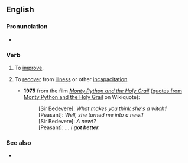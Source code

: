 ==English==

===Pronunciation===
* {{audio|en|en-au-get better.ogg|Audio (AU)}}

===Verb===
{{en-verb|gets better|getting better|got better|gotten better|past_ptc_qual=US|past_ptc2=got better|past_ptc2_qual=UK}}

# {{lb|en|intransitive|literally}} To [[improve]].
# {{lb|en|intransitive|idiomatic}} To [[recover]] from [[illness]] or other [[incapacitation]].
#* '''1975''' from the film ''[[w:Monty Python and the Holy Grail|Monty Python and the Holy Grail]]'' ([[wikiquote:en:Monty Python and the Holy Grail#Dialogue|quotes from Monty Python and the Holy Grail]] on Wikiquote):
#*: [Sir Bedevere]: ''What makes you think she's a witch?''
#*: [Peasant]: ''Well, she turned me into a newt!''
#*: [Sir Bedevere]: ''A newt?''
#*: [Peasant]: ''... I '''got better'''.''

===See also===
* {{l|en|get the better of}}